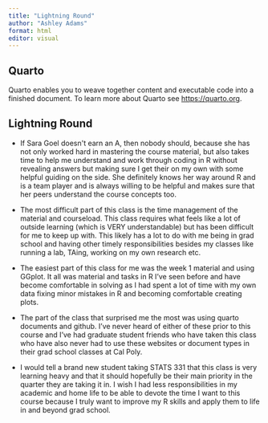 ```yaml
---
title: "Lightning Round"
author: "Ashley Adams"
format: html
editor: visual
---
```


## Quarto

Quarto enables you to weave together content and executable code into a finished document. To learn more about Quarto see <https://quarto.org>.

## Lightning Round

-   If Sara Goel doesn\'t earn an A, then nobody should, because she has not only worked hard in mastering the course material, but also takes time to help me understand and work through coding in R without revealing answers but making sure I get their on my own with some helpful guiding on the side. She definitely knows her way around R and is a team player and is always willing to be helpful and makes sure that her peers understand the course concepts too.

-   The most difficult part of this class is the time management of the material and courseload. This class requires what feels like a lot of outside learning (which is VERY understandable) but has been difficult for me to keep up with. This likely has a lot to do with me being in grad school and having other timely responsibilities besides my classes like running a lab, TAing, working on my own research etc.

-   The easiest part of this class for me was the week 1 material and using GGplot. It all was material and tasks in R I've seen before and have become comfortable in solving as I had spent a lot of time with my own data fixing minor mistakes in R and becoming comfortable creating plots.

-   The part of the class that surprised me the most was using quarto documents and github. I've never heard of either of these prior to this course and I've had graduate student friends who have taken this class who have also never had to use these websites or document types in their grad school classes at Cal Poly.

-   I would tell a brand new student taking STATS 331 that this class is very learning heavy and that it should hopefully be their main priority in the quarter they are taking it in. I wish I had less responsibilities in my academic and home life to be able to devote the time I want to this course because I truly want to improve my R skills and apply them to life in and beyond grad school.
